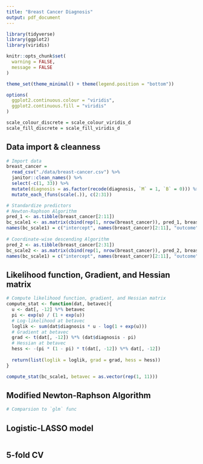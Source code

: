 ```yaml
---
title: "Breast Cancer Diagnosis"
output: pdf_document
---
```


```r
library(tidyverse)
library(ggplot2)
library(viridis)

knitr::opts_chunk$set(
  warning = FALSE,
  message = FALSE
)

theme_set(theme_minimal() + theme(legend.position = "bottom"))

options(
  ggplot2.continuous.colour = "viridis",
  ggplot2.continuous.fill = "viridis"
)

scale_colour_discrete = scale_colour_viridis_d
scale_fill_discrete = scale_fill_viridis_d
```


## Data import & cleanness
```r
# Import data
breast_cancer = 
  read_csv("./data/breast-cancer.csv") %>% 
  janitor::clean_names() %>% 
  select(-c(1, 33)) %>% 
  mutate(diagnosis = as.factor(recode(diagnosis, `M` = 1, `B` = 0))) %>% 
  mutate_each_(funs(scale(.)), c(2:31))

# Standardize predictors
# Newton-Raphson Algorithm
pred_1 <- as.tibble(breast_cancer[2:11])
bc_scale1 <- as.matrix(cbind(rep(1, nrow(breast_cancer)), pred_1, breast_cancer$diagnosis))
names(bc_scale1) = c("intercept", names(breast_cancer)[2:11], "outcome")
  
# Coordinate-wise descending Algorithm
pred_2 <- as.tibble(breast_cancer[2:31])
bc_scale2 <- as.matrix(cbind(rep(1, nrow(breast_cancer)), pred_2, breast_cancer$diagnosis))
names(bc_scale1) = c("intercept", names(breast_cancer)[2:11], "outcome")
```


## Likelihood function, Gradient, and Hessian matrix
```r
# Compute likelihood function, gradient, and Hessian matrix
compute_stat <- function(dat, betavec){
  u <- dat[, -12] %*% betavec
  pi <- exp(u) / (1 + exp(u))
  # Log-likelihood at betavec
  loglik <- sum(dat$diagnosis * u - log(1 + exp(u)))
  # Gradient at betavec
  grad <- t(dat[, -12]) %*% (dat$diagnosis - pi)
  # Hessian at betavec
  hess <- -(pi * (1 - pi) * t(dat[, -12]) %*% dat[, -12])
  
  return(list(loglik = loglik, grad = grad, hess = hess))
}
```

```r
compute_stat(bc_scale1, betavec = as.vector(rep(1, 11)))
```

## Modified Newton-Raphson Algorithm
```r
# Comparsion to `glm` func
```


## Logistic-LASSO model
```r

```


## 5-fold CV
```r

```




